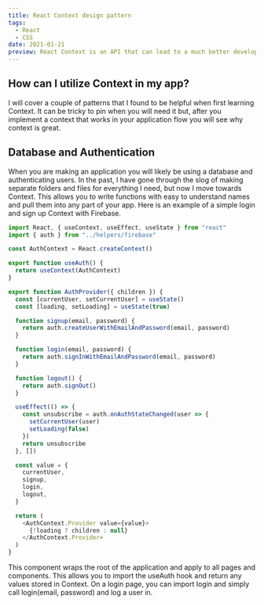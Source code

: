 ```yaml
---
title: React Context design pattern
tags:
  - React
  - CSS
date: 2021-01-21
preview: React Context is an API that can lead to a much better developer experience. I will go over a couple ways that Context helped me out.
---
```


## How can I utilize Context in my app?

I will cover a couple of patterns that I found to be helpful when first learning Context. It can be tricky to pin when you will need it but, after you implement a context that works in your application flow you will see why context is great.

## Database and Authentication

When you are making an application you will likely be using a database and authenticating users. In the past, I have gone through the slog of making separate folders and files for everything I need, but now I move towards Context. This allows you to write functions with easy to understand names and pull them into any part of your app. Here is an example of a simple login and sign up Context with Firebase.

```js
import React, { useContext, useEffect, useState } from "react"
import { auth } from "../helpers/firebase"

const AuthContext = React.createContext()

export function useAuth() {
  return useContext(AuthContext)
}

export function AuthProvider({ children }) {
  const [currentUser, setCurrentUser] = useState()
  const [loading, setLoading] = useState(true)

  function signup(email, password) {
    return auth.createUserWithEmailAndPassword(email, password)
  }

  function login(email, password) {
    return auth.signInWithEmailAndPassword(email, password)
  }

  function logout() {
    return auth.signOut()
  }

  useEffect(() => {
    const unsubscribe = auth.onAuthStateChanged(user => {
      setCurrentUser(user)
      setLoading(false)
    })
    return unsubscribe
  }, [])

  const value = {
    currentUser,
    signup,
    login,
    logout,
  }

  return (
    <AuthContext.Provider value={value}>
      {!loading ? children : null}
    </AuthContext.Provider>
  )
}
```

This component wraps the root of the application and apply to all pages and components. This allows you to import the useAuth hook and return any values stored in Context. On a login page, you can import login and simply call login(email, password) and log a user in.
